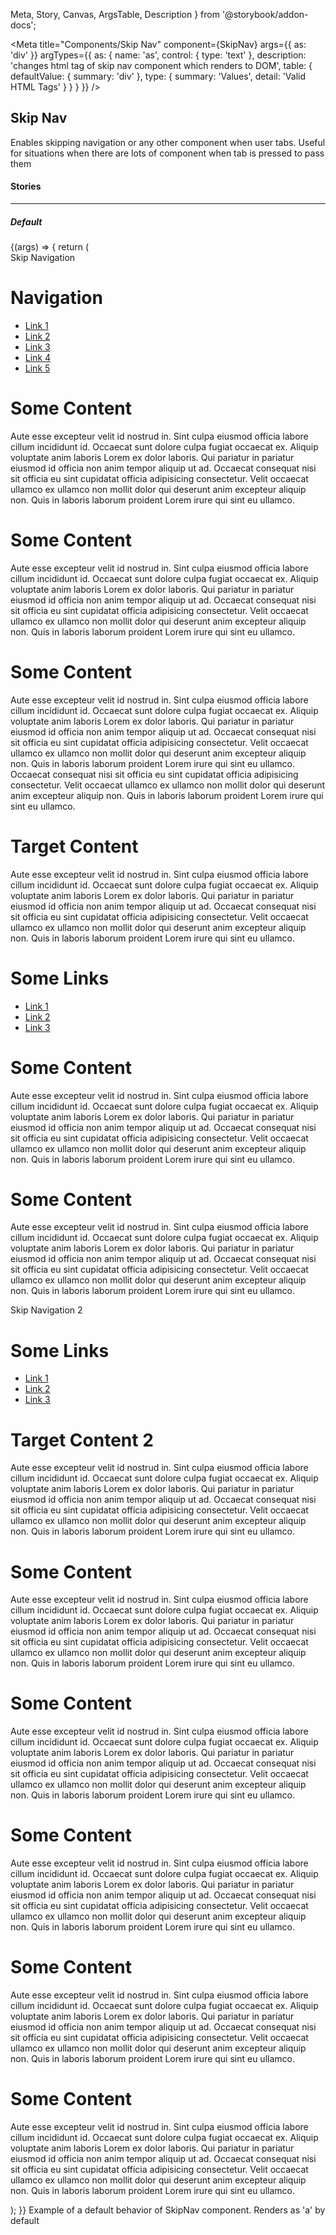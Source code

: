   Meta,
  Story,
  Canvas,
  ArgsTable,
  Description
} from '@storybook/addon-docs';

<Meta
  title="Components/Skip Nav"
  component={SkipNav}
  args={{
    as: 'div'
  }}
  argTypes={{
    as: {
      name: 'as',
      control: { type: 'text' },
      description:
        'changes html tag of skip nav component which renders to DOM',
      table: {
        defaultValue: { summary: 'div' },
        type: { summary: 'Values', detail: 'Valid HTML Tags' }
      }
    }
  }}
/>

## Skip Nav

<p
  style={{
    color: 'white',
    padding: '10px',
    fontWeight: 'bold',
    borderRadius: '4px',
    backgroundColor: '#1B5193'
  }}
>
  Enables skipping navigation or any other component when user tabs. Useful for
  situations when there are lots of component when tab is pressed to pass them
</p>

#### Stories

<hr />

##### Default

<Canvas>
  <Story name="Default" inline={false}>
    {(args) => {
      return (
        <div style={{ maxWidth: '50vw' }}>
          <SkipNav
            targetId="some-id"
            style={{
              margin: '10px',
              padding: '10px',
              backgroundColor: 'white'
            }}
          >
            Skip Navigation
          </SkipNav>
          <h1>Navigation</h1>
          <ul>
            <li>
              <a href="#">Link 1</a>
            </li>
            <li>
              <a href="#">Link 2</a>
            </li>
            <li>
              <a href="#">Link 3</a>
            </li>
            <li>
              <a href="#">Link 4</a>
            </li>
            <li>
              <a href="#">Link 5</a>
            </li>
          </ul>
          <h1>Some Content</h1>
          <p>
            Aute esse excepteur velit id nostrud in. Sint culpa eiusmod officia
            labore cillum incididunt id. Occaecat sunt dolore culpa fugiat
            occaecat ex. Aliquip voluptate anim laboris Lorem ex dolor laboris.
            Qui pariatur in pariatur eiusmod id officia non anim tempor aliquip
            ut ad. Occaecat consequat nisi sit officia eu sint cupidatat officia
            adipisicing consectetur. Velit occaecat ullamco ex ullamco non
            mollit dolor qui deserunt anim excepteur aliquip non. Quis in
            laboris laborum proident Lorem irure qui sint eu ullamco.
          </p>
          <h1>Some Content</h1>
          <p>
            Aute esse excepteur velit id nostrud in. Sint culpa eiusmod officia
            labore cillum incididunt id. Occaecat sunt dolore culpa fugiat
            occaecat ex. Aliquip voluptate anim laboris Lorem ex dolor laboris.
            Qui pariatur in pariatur eiusmod id officia non anim tempor aliquip
            ut ad. Occaecat consequat nisi sit officia eu sint cupidatat officia
            adipisicing consectetur. Velit occaecat ullamco ex ullamco non
            mollit dolor qui deserunt anim excepteur aliquip non. Quis in
            laboris laborum proident Lorem irure qui sint eu ullamco.
          </p>
          <h1>Some Content</h1>
          <p>
            Aute esse excepteur velit id nostrud in. Sint culpa eiusmod officia
            labore cillum incididunt id. Occaecat sunt dolore culpa fugiat
            occaecat ex. Aliquip voluptate anim laboris Lorem ex dolor laboris.
            Qui pariatur in pariatur eiusmod id officia non anim tempor aliquip
            ut ad. Occaecat consequat nisi sit officia eu sint cupidatat officia
            adipisicing consectetur. Velit occaecat ullamco ex ullamco non
            mollit dolor qui deserunt anim excepteur aliquip non. Quis in
            laboris laborum proident Lorem irure qui sint eu ullamco. Occaecat
            consequat nisi sit officia eu sint cupidatat officia adipisicing
            consectetur. Velit occaecat ullamco ex ullamco non mollit dolor qui
            deserunt anim excepteur aliquip non. Quis in laboris laborum
            proident Lorem irure qui sint eu ullamco.
          </p>
          <h1 id="some-id">Target Content</h1>
          <p>
            Aute esse excepteur velit id nostrud in. Sint culpa eiusmod officia
            labore cillum incididunt id. Occaecat sunt dolore culpa fugiat
            occaecat ex. Aliquip voluptate anim laboris Lorem ex dolor laboris.
            Qui pariatur in pariatur eiusmod id officia non anim tempor aliquip
            ut ad. Occaecat consequat nisi sit officia eu sint cupidatat officia
            adipisicing consectetur. Velit occaecat ullamco ex ullamco non
            mollit dolor qui deserunt anim excepteur aliquip non. Quis in
            laboris laborum proident Lorem irure qui sint eu ullamco.
          </p>
          <h1>Some Links</h1>
          <ul>
            <li>
              <a href="#">Link 1</a>
            </li>
            <li>
              <a href="#">Link 2</a>
            </li>
            <li>
              <a href="#">Link 3</a>
            </li>
          </ul>
          <h1>Some Content</h1>
          <p>
            Aute esse excepteur velit id nostrud in. Sint culpa eiusmod officia
            labore cillum incididunt id. Occaecat sunt dolore culpa fugiat
            occaecat ex. Aliquip voluptate anim laboris Lorem ex dolor laboris.
            Qui pariatur in pariatur eiusmod id officia non anim tempor aliquip
            ut ad. Occaecat consequat nisi sit officia eu sint cupidatat officia
            adipisicing consectetur. Velit occaecat ullamco ex ullamco non
            mollit dolor qui deserunt anim excepteur aliquip non. Quis in
            laboris laborum proident Lorem irure qui sint eu ullamco.
          </p>
          <h1>Some Content</h1>
          <p>
            Aute esse excepteur velit id nostrud in. Sint culpa eiusmod officia
            labore cillum incididunt id. Occaecat sunt dolore culpa fugiat
            occaecat ex. Aliquip voluptate anim laboris Lorem ex dolor laboris.
            Qui pariatur in pariatur eiusmod id officia non anim tempor aliquip
            ut ad. Occaecat consequat nisi sit officia eu sint cupidatat officia
            adipisicing consectetur. Velit occaecat ullamco ex ullamco non
            mollit dolor qui deserunt anim excepteur aliquip non. Quis in
            laboris laborum proident Lorem irure qui sint eu ullamco.
          </p>
          <div style={{ position: 'relative' }}>
            <SkipNav
              targetId="some-id-2"
              style={{
                padding: '10px',
                position: 'absolute',
                backgroundColor: 'white'
              }}
            >
              Skip Navigation 2
            </SkipNav>
            <h1>Some Links</h1>
            <ul>
              <li>
                <a href="#">Link 1</a>
              </li>
              <li>
                <a href="#">Link 2</a>
              </li>
              <li>
                <a href="#">Link 3</a>
              </li>
            </ul>
          </div>
          <h1 id="some-id-2">Target Content 2</h1>
          <p>
            Aute esse excepteur velit id nostrud in. Sint culpa eiusmod officia
            labore cillum incididunt id. Occaecat sunt dolore culpa fugiat
            occaecat ex. Aliquip voluptate anim laboris Lorem ex dolor laboris.
            Qui pariatur in pariatur eiusmod id officia non anim tempor aliquip
            ut ad. Occaecat consequat nisi sit officia eu sint cupidatat officia
            adipisicing consectetur. Velit occaecat ullamco ex ullamco non
            mollit dolor qui deserunt anim excepteur aliquip non. Quis in
            laboris laborum proident Lorem irure qui sint eu ullamco.
          </p>
          <h1>Some Content</h1>
          <p>
            Aute esse excepteur velit id nostrud in. Sint culpa eiusmod officia
            labore cillum incididunt id. Occaecat sunt dolore culpa fugiat
            occaecat ex. Aliquip voluptate anim laboris Lorem ex dolor laboris.
            Qui pariatur in pariatur eiusmod id officia non anim tempor aliquip
            ut ad. Occaecat consequat nisi sit officia eu sint cupidatat officia
            adipisicing consectetur. Velit occaecat ullamco ex ullamco non
            mollit dolor qui deserunt anim excepteur aliquip non. Quis in
            laboris laborum proident Lorem irure qui sint eu ullamco.
          </p>
          <h1>Some Content</h1>
          <p>
            Aute esse excepteur velit id nostrud in. Sint culpa eiusmod officia
            labore cillum incididunt id. Occaecat sunt dolore culpa fugiat
            occaecat ex. Aliquip voluptate anim laboris Lorem ex dolor laboris.
            Qui pariatur in pariatur eiusmod id officia non anim tempor aliquip
            ut ad. Occaecat consequat nisi sit officia eu sint cupidatat officia
            adipisicing consectetur. Velit occaecat ullamco ex ullamco non
            mollit dolor qui deserunt anim excepteur aliquip non. Quis in
            laboris laborum proident Lorem irure qui sint eu ullamco.
          </p>
          <h1>Some Content</h1>
          <p>
            Aute esse excepteur velit id nostrud in. Sint culpa eiusmod officia
            labore cillum incididunt id. Occaecat sunt dolore culpa fugiat
            occaecat ex. Aliquip voluptate anim laboris Lorem ex dolor laboris.
            Qui pariatur in pariatur eiusmod id officia non anim tempor aliquip
            ut ad. Occaecat consequat nisi sit officia eu sint cupidatat officia
            adipisicing consectetur. Velit occaecat ullamco ex ullamco non
            mollit dolor qui deserunt anim excepteur aliquip non. Quis in
            laboris laborum proident Lorem irure qui sint eu ullamco.
          </p>
          <h1>Some Content</h1>
          <p>
            Aute esse excepteur velit id nostrud in. Sint culpa eiusmod officia
            labore cillum incididunt id. Occaecat sunt dolore culpa fugiat
            occaecat ex. Aliquip voluptate anim laboris Lorem ex dolor laboris.
            Qui pariatur in pariatur eiusmod id officia non anim tempor aliquip
            ut ad. Occaecat consequat nisi sit officia eu sint cupidatat officia
            adipisicing consectetur. Velit occaecat ullamco ex ullamco non
            mollit dolor qui deserunt anim excepteur aliquip non. Quis in
            laboris laborum proident Lorem irure qui sint eu ullamco.
          </p>
          <h1>Some Content</h1>
          <p>
            Aute esse excepteur velit id nostrud in. Sint culpa eiusmod officia
            labore cillum incididunt id. Occaecat sunt dolore culpa fugiat
            occaecat ex. Aliquip voluptate anim laboris Lorem ex dolor laboris.
            Qui pariatur in pariatur eiusmod id officia non anim tempor aliquip
            ut ad. Occaecat consequat nisi sit officia eu sint cupidatat officia
            adipisicing consectetur. Velit occaecat ullamco ex ullamco non
            mollit dolor qui deserunt anim excepteur aliquip non. Quis in
            laboris laborum proident Lorem irure qui sint eu ullamco.
          </p>
        </div>
      );
    }}
  </Story>
</Canvas>

<Description story="Default">
  Example of a default behavior of SkipNav component. Renders as 'a' by default
</Description>

<ArgsTable story="Default" />
